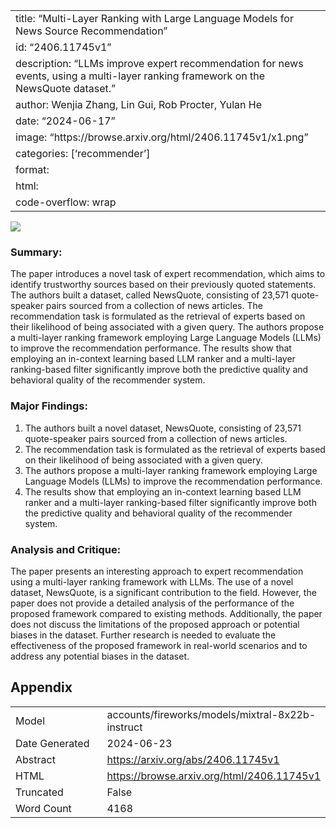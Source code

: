 
---
title: "Multi-Layer Ranking with Large Language Models for News Source Recommendation"
id: "2406.11745v1"
description: "LLMs improve expert recommendation for news events, using a multi-layer ranking framework on the NewsQuote dataset."
author: Wenjia Zhang, Lin Gui, Rob Procter, Yulan He
date: "2024-06-17"
image: "https://browse.arxiv.org/html/2406.11745v1/x1.png"
categories: ['recommender']
format:
  html:
    code-overflow: wrap
---

![](https://browse.arxiv.org/html/2406.11745v1/x1.png)

### Summary:

The paper introduces a novel task of expert recommendation, which aims to identify trustworthy sources based on their previously quoted statements. The authors built a dataset, called NewsQuote, consisting of 23,571 quote-speaker pairs sourced from a collection of news articles. The recommendation task is formulated as the retrieval of experts based on their likelihood of being associated with a given query. The authors propose a multi-layer ranking framework employing Large Language Models (LLMs) to improve the recommendation performance. The results show that employing an in-context learning based LLM ranker and a multi-layer ranking-based filter significantly improve both the predictive quality and behavioral quality of the recommender system.

### Major Findings:

1. The authors built a novel dataset, NewsQuote, consisting of 23,571 quote-speaker pairs sourced from a collection of news articles.
2. The recommendation task is formulated as the retrieval of experts based on their likelihood of being associated with a given query.
3. The authors propose a multi-layer ranking framework employing Large Language Models (LLMs) to improve the recommendation performance.
4. The results show that employing an in-context learning based LLM ranker and a multi-layer ranking-based filter significantly improve both the predictive quality and behavioral quality of the recommender system.

### Analysis and Critique:

The paper presents an interesting approach to expert recommendation using a multi-layer ranking framework with LLMs. The use of a novel dataset, NewsQuote, is a significant contribution to the field. However, the paper does not provide a detailed analysis of the performance of the proposed framework compared to existing methods. Additionally, the paper does not discuss the limitations of the proposed approach or potential biases in the dataset. Further research is needed to evaluate the effectiveness of the proposed framework in real-world scenarios and to address any potential biases in the dataset.

## Appendix

|          |          |
|----------|----------|
| Model     | accounts/fireworks/models/mixtral-8x22b-instruct       |
| Date Generated     | 2024-06-23       |
| Abstract | [https://arxiv.org/abs/2406.11745v1](https://arxiv.org/abs/2406.11745v1)        |
| HTML     | [https://browse.arxiv.org/html/2406.11745v1](https://browse.arxiv.org/html/2406.11745v1)       |
| Truncated       | False       |
| Word Count       | 4168       |